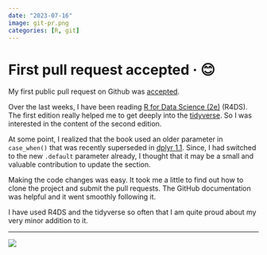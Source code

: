```yaml
---
date: "2023-07-16"
image: git-pr.png
categories: [R, git]
---
```


# First pull request accepted · 😊

My first public pull request on Github was [accepted](https://github.com/hadley/r4ds/pull/1525).

Over the last weeks, I have been reading [R for Data Science (2e)](https://r4ds.hadley.nz/) (R4DS). The first edition really helped me to get deeply into the [tidyverse](https://www.tidyverse.org/). So I was interested in the content of the second edition.

At some point, I realized that the book used an older parameter in `case_when()` that was recently superseded in [dplyr 1.1](https://www.tidyverse.org/blog/2023/02/dplyr-1-1-0-vctrs/#case_when). Since, I had switched to the new `.default` parameter already, I thought that it may be a small and valuable contribution to update the section.

Making the code changes was easy. It took me a little to find out how to clone the project and submit the pull requests. The GitHub documentation was helpful and it went smoothly following it.

I have used R4DS and the tidyverse so often that I am quite proud about my very minor addition to it.

---

![](r4ds-pr.png)